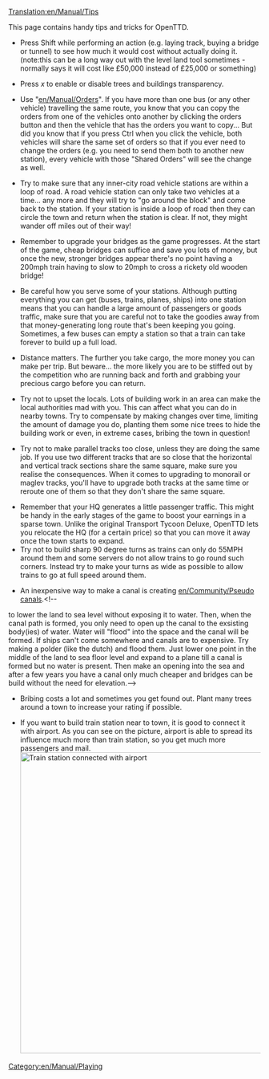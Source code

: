 [[Translation:en/Manual/Tips]]
{{nl/Vertaling|en/Manual/Tips|0}}
{{en/Manual/Navigation}}

This page contains handy tips and tricks for OpenTTD.

*Press Shift while performing an action (e.g. laying track, buying a bridge or tunnel) to see how much it would cost without actually doing it. (note:this can be a long way out with the level land tool sometimes - normally says it will cost like £50,000 instead of £25,000 or something)

*Press ''x'' to enable or disable trees and buildings transparency.

*Use "[[en/Manual/Orders]]".  If you have more than one bus (or any other vehicle) travelling the same route, you know that you can copy the orders from one of the vehicles onto another by clicking the orders button and then the vehicle that has the orders you want to copy...  But did you know that if you press Ctrl when you click the vehicle, both vehicles will share the same set of orders so that if you ever need to change the orders (e.g. you need to send them both to another new station), every vehicle with those "Shared Orders" will see the change as well.

*Try to make sure that any inner-city road vehicle stations are within a loop of road.  A road vehicle station can only take two vehicles at a time... any more and they will try to "go around the block" and come back to the station.  If your station is inside a loop of road then they can circle the town and return when the station is clear.  If not, they might wander off miles out of their way!

*Remember to upgrade your bridges as the game progresses.  At the start of the game, cheap bridges can suffice and save you lots of money, but once the new, stronger bridges appear there's no point having a 200mph train having to slow to 20mph to cross a rickety old wooden bridge!

*Be careful how you serve some of your stations.  Although putting everything you can get (buses, trains, planes, ships) into one station means that you can handle a large amount of passengers or goods traffic, make sure that you are careful not to take the goodies away from that money-generating long route that's been keeping you going.  Sometimes, a few buses can empty a station so that a train can take forever to build up a full load.

*Distance matters.  The further you take cargo, the more money you can make per trip.  But beware... the more likely you are to be stiffed out by the competition who are running back and forth and grabbing your precious cargo before you can return.

*Try not to upset the locals.  Lots of building work in an area can make the local authorities mad with you.  This can affect what you can do in nearby towns.  Try to compensate by making changes over time, limiting the amount of damage you do, planting them some nice trees to hide the building work or even, in extreme cases, bribing the town in question!

*Try not to make parallel tracks too close, unless they are doing the same job.  If you use two different tracks that are so close that the horizontal and vertical track sections share the same square, make sure you realise the consequences.  When it comes to upgrading to monorail or maglev tracks, you'll have to upgrade both tracks at the same time or reroute one of them so that they don't share the same square.

*Remember that your HQ generates a little passenger traffic.  This might be handy in the early stages of the game to boost your earnings in a sparse town.  Unlike the original Transport Tycoon Deluxe, OpenTTD lets you relocate the HQ (for a certain price) so that you can move it away once the town starts to expand.
*Try not to build sharp 90 degree turns as trains can only do 55MPH around them and some servers do not allow trains to go round such corners. Instead try to make your turns as wide as possible to allow trains to go at full speed around them.

*An inexpensive way to make a canal is creating [[en/Community/Pseudo canals]].<!--
to lower the land to sea level without exposing it to water.  Then, when the canal path is formed, you only need to open up the canal to the exsisting body(ies) of water.  Water will "flood" into the space and the canal will be formed.
If ships can't come somewhere and canals are to expensive. Try making a polder (like the dutch) and flood them. Just lower one point in the middle of the land to sea floor level and expand to a plane till a canal is formed but no water is present. Then make an opening into the sea and after a few years you have a canal only much cheaper and bridges can be build without the need for elevation.-->

*Bribing costs a lot and sometimes you get found out. Plant many trees around a town to increase your rating if possible.

*If you want to build train station near to town, it is good to connect it with airport. As you can see on the picture, airport is able to spread its influence much more than train station, so you get much more passengers and mail. [[File:en/Manual/Train vs Airport station.png|thumb|600px|center|Train station connected with airport]]

[[Category:en/Manual/Playing]]